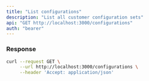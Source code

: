 ```yaml
---
title: "List configurations"
description: "List all customer configuration sets"
api: "GET http://localhost:3000/configurations"
auth: "bearer"
---
```


### Response

<ResponseField name="content" type="array of objects">
<Expandable title="Toggle object">

<ResponseField name="viewId" type="number"></ResponseField>

<ResponseField name="columns" type="array of objects">
<Expandable title="columns properties">

<ResponseField name="nameInSource" type="string"></ResponseField>

<ResponseField name="nameInDestination" type="string"></ResponseField>

</Expandable>
</ResponseField>

<ResponseField name="id" type="number"></ResponseField>

</Expandable>
</ResponseField>

<RequestExample>

```bash Example Request
curl --request GET \
     --url http://localhost:3000/configurations \
     --header 'Accept: application/json'
```

</RequestExample>
